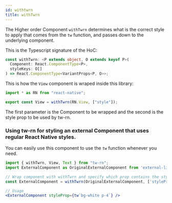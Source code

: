```yaml
---
id: withtwrn
title: withTwrn
---
```


The Higher order Component `withTwrn` determines what is the correct style to apply that comes from the `tw` function, and passes down to the underlying component.

This is the Typescript signature of the HoC:

```typescript
const withTwrn: <P extends object, O extends keyof P>(
  Component: React.ComponentType<P>,
  styleKeys: O[]
) => React.ComponentType<VariantProps<P, O>>;
```

This is how the `View` component is wraped inside this library:

```js
import * as RN from "react-native";

export const View = withTwrn(RN.View, ["style"]);
```

The first parameter is the Component to be wrapped and the second is the style prop to be used by tw-rn.

### Using tw-rn for styling an external Component that uses regular React Native styles.

You can easily use this component to use the `tw` function whenever you need.

<!-- tw.raw`bg-gray-500` -->
<!-- tw.value`bg-gray-500`; -->

```jsx
import { withTwrn, View, Text } from "tw-rn";
import ExternalComponent as OriginalExternalComponent from 'external-library';

// Wrap component with withTwrn and specify which prop contains the style
const ExternalComponent = withTwrn(OriginalExternalComponent, ['styleProp']);

// Usage
<ExternalComponent styleProp={tw`bg-white p-4`} />
```
